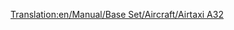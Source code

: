 [[Translation:en/Manual/Base Set/Aircraft/Airtaxi A32]]

{{fr/Avion|Nom=Airtaxi A32
|Coût=36 914 (73 828)
|Vitesse=947 km/h (592 MPH)
|Entretien=4 781 (9 562)
|Conception=1987
|Vie=24
|Capacité=160 passagers & 20 sacs de courrier
|Description=Un avion de ligne standard, préférant les grands aéroports.
|Réalité=[https://www.wikipedia.org/wiki/fr:Airbus A320 Airbus A320]
}}